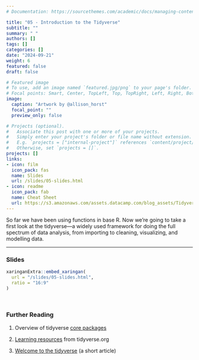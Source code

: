 ```yaml
---
# Documentation: https://sourcethemes.com/academic/docs/managing-content/

title: "05 - Introduction to the Tidyverse"
subtitle: ""
summary: " "
authors: []
tags: []
categories: []
date: "2024-09-21"
weight: 6
featured: false
draft: false

# Featured image
# To use, add an image named `featured.jpg/png` to your page's folder.
# Focal points: Smart, Center, TopLeft, Top, TopRight, Left, Right, BottomLeft, Bottom, BottomRight.
image:
  caption: "Artwork by @allison_horst"
  focal_point: ""
  preview_only: false

# Projects (optional).
#   Associate this post with one or more of your projects.
#   Simply enter your project's folder or file name without extension.
#   E.g. `projects = ["internal-project"]` references `content/project/deep-learning/index.md`.
#   Otherwise, set `projects = []`.
projects: []
links:
- icon: film
  icon_pack: fas
  name: Slides
  url: /slides/05-slides.html
- icon: readme
  icon_pack: fab
  name: Cheat Sheet
  url: https://s3.amazonaws.com/assets.datacamp.com/blog_assets/Tidyverse+Cheat+Sheet.pdf
---
```


So far we have been using functions in base R. Now we're going to take a first look at the tidyverse---a widely used framework for doing the full spectrum of data analysis, from importing to cleaning, visualizing, and modelling data. 

***

### Slides

```r
xaringanExtra::embed_xaringan(
  url = "/slides/05-slides.html",
  ratio = "16:9"
)
```

<br>

### Further Reading

:::book
1. Overview of tidyverse [core packages](https://www.tidyverse.org/packages/#core-tidyverse)

2. [Learning resources](https://www.tidyverse.org/learn/) from tidyverse.org

3. [Welcome to the tidyverse](https://joss.theoj.org/papers/10.21105/joss.01686) (a short article)
:::
